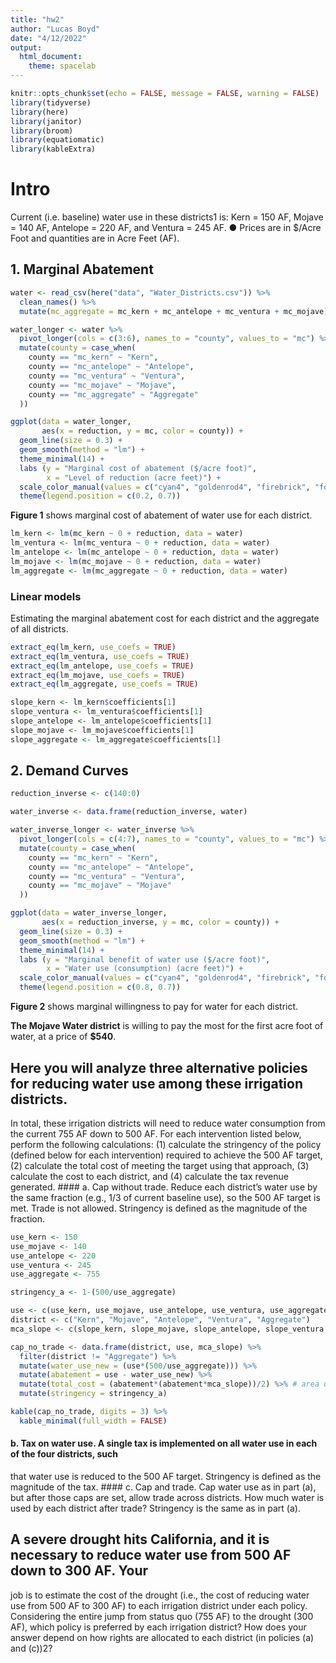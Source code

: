 ```yaml
---
title: "hw2"
author: "Lucas Boyd"
date: "4/12/2022"
output: 
  html_document:
    theme: spacelab
---
```


```r
knitr::opts_chunk$set(echo = FALSE, message = FALSE, warning = FALSE)
library(tidyverse)
library(here)
library(janitor)
library(broom)
library(equatiomatic)
library(kableExtra)
```
# Intro {.tabset .tabset-pills}
 Current (i.e. baseline) water use in these districts1
is: Kern = 150 AF, Mojave = 140 AF, Antelope = 220
AF, and Ventura = 245 AF.
● Prices are in $/Acre Foot and quantities are in Acre Feet (AF).

## 1. Marginal Abatement
```r
water <- read_csv(here("data", "Water_Districts.csv")) %>% 
  clean_names() %>% 
  mutate(mc_aggregate = mc_kern + mc_antelope + mc_ventura + mc_mojave)

water_longer <- water %>% 
  pivot_longer(cols = c(3:6), names_to = "county", values_to = "mc") %>% 
  mutate(county = case_when(
    county == "mc_kern" ~ "Kern", 
    county == "mc_antelope" ~ "Antelope", 
    county == "mc_ventura" ~ "Ventura", 
    county == "mc_mojave" ~ "Mojave",
    county == "mc_aggregate" ~ "Aggregate"
  ))
```

```r
ggplot(data = water_longer, 
       aes(x = reduction, y = mc, color = county)) +
  geom_line(size = 0.3) + 
  geom_smooth(method = "lm") +
  theme_minimal(14) +
  labs (y = "Marginal cost of abatement ($/acre foot)", 
        x = "Level of reduction (acre feet)") +
  scale_color_manual(values = c("cyan4", "goldenrod4", "firebrick", "forestgreen")) +
  theme(legend.position = c(0.2, 0.7))
```

**Figure 1** shows marginal cost of abatement of water use for each district.
```r
lm_kern <- lm(mc_kern ~ 0 + reduction, data = water)
lm_ventura <- lm(mc_ventura ~ 0 + reduction, data = water)
lm_antelope <- lm(mc_antelope ~ 0 + reduction, data = water)
lm_mojave <- lm(mc_mojave ~ 0 + reduction, data = water)
lm_aggregate <- lm(mc_aggregate ~ 0 + reduction, data = water)
```

### Linear models
Estimating the marginal abatement cost for each district and the aggregate of all districts. 
```r
extract_eq(lm_kern, use_coefs = TRUE)
extract_eq(lm_ventura, use_coefs = TRUE)
extract_eq(lm_antelope, use_coefs = TRUE)
extract_eq(lm_mojave, use_coefs = TRUE)
extract_eq(lm_aggregate, use_coefs = TRUE)
```

```r
slope_kern <- lm_kern$coefficients[1]
slope_ventura <- lm_ventura$coefficients[1]
slope_antelope <- lm_antelope$coefficients[1]
slope_mojave <- lm_mojave$coefficients[1]
slope_aggregate <- lm_aggregate$coefficients[1]
```

## 2. Demand Curves
```r
reduction_inverse <- c(140:0)

water_inverse <- data.frame(reduction_inverse, water) 

water_inverse_longer <- water_inverse %>% 
  pivot_longer(cols = c(4:7), names_to = "county", values_to = "mc") %>% 
  mutate(county = case_when(
    county == "mc_kern" ~ "Kern", 
    county == "mc_antelope" ~ "Antelope", 
    county == "mc_ventura" ~ "Ventura", 
    county == "mc_mojave" ~ "Mojave"
  ))

ggplot(data = water_inverse_longer, 
       aes(x = reduction_inverse, y = mc, color = county)) +
  geom_line(size = 0.3) + 
  geom_smooth(method = "lm") +
  theme_minimal(14) +
  labs (y = "Marginal benefit of water use ($/acre foot)", 
        x = "Water use (consumption) (acre feet)") +
  scale_color_manual(values = c("cyan4", "goldenrod4", "firebrick", "forestgreen")) +
  theme(legend.position = c(0.8, 0.7)) 
```

**Figure 2** shows marginal willingness to pay for water for each district. 

**The Mojave Water district** is willing to pay the most for the first acre foot of water, at a price of **$540**. 

## Here you will analyze three alternative policies for reducing water use among these irrigation districts.
In total, these irrigation districts will need to reduce water consumption from the current 755 AF down
to 500 AF. For each intervention listed below, perform the following calculations: (1) calculate the
stringency of the policy (defined below for each intervention) required to achieve the 500 AF target, 
(2)
calculate the total cost of meeting the target using that approach, 
(3) calculate the cost to each district,
and (4) calculate the tax revenue generated.
#### a. Cap without trade. Reduce each district’s water use by the same fraction (e.g., 1/3 of current
baseline use), so the 500 AF target is met. Trade is not allowed. Stringency is defined as the
magnitude of the fraction.

```r
use_kern <- 150
use_mojave <- 140
use_antelope <- 220
use_ventura <- 245
use_aggregate <- 755

stringency_a <- 1-(500/use_aggregate)

use <- c(use_kern, use_mojave, use_antelope, use_ventura, use_aggregate)
district <- c("Kern", "Mojave", "Antelope", "Ventura", "Aggregate")
mca_slope <- c(slope_kern, slope_mojave, slope_antelope, slope_ventura, slope_aggregate)

cap_no_trade <- data.frame(district, use, mca_slope) %>%
  filter(district != "Aggregate") %>% 
  mutate(water_use_new = (use*(500/use_aggregate))) %>%
  mutate(abatement = use - water_use_new) %>% 
  mutate(total_cost = (abatement*(abatement*mca_slope))/2) %>% # area under the MCA curve
  mutate(stringency = stringency_a)

kable(cap_no_trade, digits = 3) %>% 
  kable_minimal(full_width = FALSE)
```

#### b. Tax on water use. A single tax is implemented on all water use in each of the four districts, such
that water use is reduced to the 500 AF target. Stringency is defined as the magnitude of the
tax.
#### c. Cap and trade. Cap water use as in part (a), but after those caps are set, allow trade across
districts. How much water is used by each district after trade? Stringency is the same as in part
(a).

## A severe drought hits California, and it is necessary to reduce water use from 500 AF down to 300 AF. Your
job is to estimate the cost of the drought (i.e., the cost of reducing water use from 500 AF to 300 AF) to
each irrigation district under each policy. Considering the entire jump from status quo (755 AF) to the
drought (300 AF), which policy is preferred by each irrigation district? How does your answer depend on
how rights are allocated to each district (in policies (a) and (c))2? 




